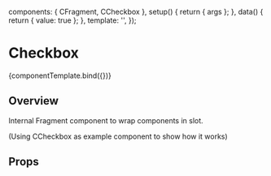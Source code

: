 
<Meta title="Components/Fragment" component={CFragment} />

<!--- Component template -->

  components: { CFragment, CCheckbox },
  setup() {
    return { args };
  },
  data() {
    return { value: true };
  },
  template:
    '<CFragment v-bind="args"><CCheckbox v-bind="args" :wrap="false" v-model="value"></CCheckbox></CFragment>',
});

<!--- Component documentation -->

# Checkbox

<Canvas withSource="open">
  <Story name="Overview">{componentTemplate.bind({})}</Story>
</Canvas>

## Overview

Internal Fragment component to wrap components in slot.

(Using CCheckbox as example component to show how it works)

## Props

<ArgsTable story="Overview" />
